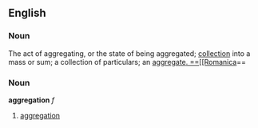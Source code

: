 ==English==
===Noun===
The act of aggregating, or the state of being aggregated; [[collection]] into a mass or sum; a collection of particulars; an [[aggregate]][[.

==[[Romanica]]==
===Noun===
<b>aggregation</b> ''f''
#[[aggregation]]